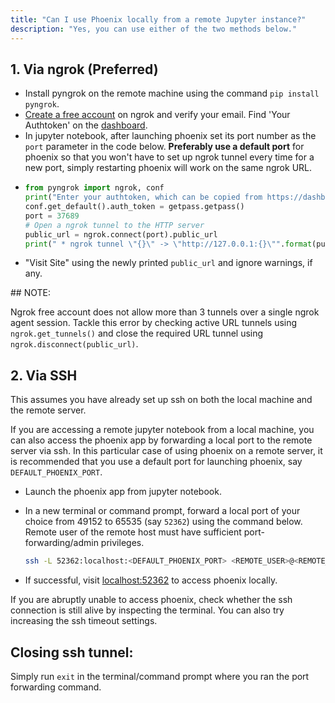 ```yaml
---
title: "Can I use Phoenix locally from a remote Jupyter instance?"
description: "Yes, you can use either of the two methods below."
---
```




## 1. Via ngrok (Preferred)

* Install pyngrok on the remote machine using the command `pip install pyngrok`.
* [Create a free account](https://ngrok.com/) on ngrok and verify your email. Find 'Your Authtoken' on the [dashboard](https://dashboard.ngrok.com/auth).
* In jupyter notebook, after launching phoenix set its port number as the `port` parameter in the code below. **Preferably use a default port** for phoenix so that you won't have to set up ngrok tunnel every time for a new port, simply restarting phoenix will work on the same ngrok URL.
* ```python
  from pyngrok import ngrok, conf
  print("Enter your authtoken, which can be copied from https://dashboard.ngrok.com/auth")
  conf.get_default().auth_token = getpass.getpass()
  port = 37689
  # Open a ngrok tunnel to the HTTP server
  public_url = ngrok.connect(port).public_url
  print(" * ngrok tunnel \"{}\" -> \"http://127.0.0.1:{}\"".format(public_url, port))
  ```
* "Visit Site" using the newly printed `public_url` and ignore warnings, if any.

<Note>
## NOTE:

Ngrok free account does not allow more than 3 tunnels over a single ngrok agent session. Tackle this error by checking active URL tunnels using `ngrok.get_tunnels()` and close the required URL tunnel using `ngrok.disconnect(public_url)`.
</Note>

## 2. Via SSH

This assumes you have already set up ssh on both the local machine and the remote server.

If you are accessing a remote jupyter notebook from a local machine, you can also access the phoenix app by forwarding a local port to the remote server via ssh. In this particular case of using phoenix on a remote server, it is recommended that you use a default port for launching phoenix, say `DEFAULT_PHOENIX_PORT`.

* Launch the phoenix app from jupyter notebook.
*   In a new terminal or command prompt, forward a local port of your choice from 49152 to 65535 (say `52362`) using the command below. Remote user of the remote host must have sufficient port-forwarding/admin privileges.

    ```bash
    ssh -L 52362:localhost:<DEFAULT_PHOENIX_PORT> <REMOTE_USER>@<REMOTE_HOST>
    ```
* If successful, visit [localhost:52362](http://localhost:52362) to access phoenix locally.

If you are abruptly unable to access phoenix, check whether the ssh connection is still alive by inspecting the terminal. You can also try increasing the ssh timeout settings.

## Closing ssh tunnel:

Simply run `exit` in the terminal/command prompt where you ran the port forwarding command.

